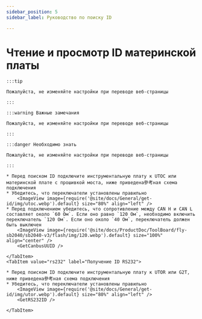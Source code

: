 ```yaml
---
sidebar_position: 5
sidebar_label: Руководство по поиску ID

---
```










# Чтение и просмотр ID материнской платы

    :::tip

    Пожалуйста, не изменяйте настройки при переводе веб-страницы

    :::

    :::warning Важные замечания

    Пожалуйста, не изменяйте настройки при переводе веб-страницы

    :::

    :::danger Необходимо знать

    Пожалуйста, не изменяйте настройки при переводе веб-страницы

    :::

<Tabs>
    <TabItem value="can" label="Получение UUID CANBus">

    * Перед поиском ID подключите инструментальную плату к UTOC или материнской плате с прошивкой моста, ниже приведена參考ная схема подключения
    * Убедитесь, что переключатели установлены правильно
        <ImageView image={require('@site/docs/General/get-id/img/utoc.webp').default} size="80%" align="left" />
    * Перед подключением убедитесь, что сопротивление между CAN H и CAN L составляет около `60 Ом`. Если оно равно `120 Ом`, необходимо включить переключатель `120 Ом`. Если оно около `40 Ом`, переключатель должен быть выключен
        <ImageView image={require('@site/docs/ProductDoc/ToolBoard/fly-sb2040/sb2040-v3/flash/img/120.webp').default} size="100%" align="center" />   
        <GetCanbusUUID />

    </TabItem>
    <TabItem value="rs232" label="Получение ID RS232">

    * Перед поиском ID подключите инструментальную плату к UTOR или G2T, ниже приведена參考ная схема подключения
    * Убедитесь, что переключатели установлены правильно
        <ImageView image={require('@site/docs/General/get-id/img/utor.webp').default} size="80%" align="left" />              
        <GetRS232ID />

    </TabItem>
</Tabs>
